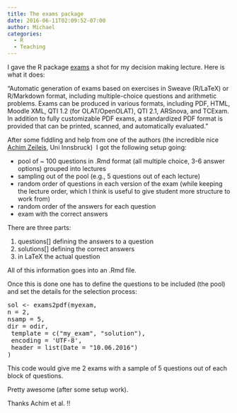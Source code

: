 ```yaml
---
title: The exams package
date: 2016-06-11T02:09:52-07:00
author: Michael
categories:
  - R
  - Teaching
---
```

I gave the R package [exams](https://cran.r-project.org/web/packages/exams/index.html) a shot for my decision making lecture. Here is what it does:

&#8220;Automatic generation of exams based on exercises in Sweave (R/LaTeX) or R/Markdown format, including multiple-choice questions and arithmetic problems. Exams can be produced in various formats, including PDF, HTML, Moodle XML, QTI 1.2 (for OLAT/OpenOLAT), QTI 2.1, ARSnova, and TCExam. In addition to fully customizable PDF exams, a standardized PDF format is provided that can be printed, scanned, and automatically evaluated.&#8221;

After some fiddling and help from one of the authors (the incredible nice [Achim Zeileis](https://www.uibk.ac.at/statistics/personal/zeileis/index.html.en), Uni Innsbruck)  I got the following setup going:

  * pool of ~ 100 questions in .Rmd format (all multiple choice, 3-6 answer options) grouped into lectures
  * sampling out of the pool (e.g., 5 questions out of each lecture)
  * random order of questions in each version of the exam (while keeping the lecture order, which I think is useful to give student more structure to work from)
  * random order of the answers for each question
  * exam with the correct answers


There are three parts:

  1. questions[] defining the answers to a question
  2. solutions[] defining the correct answers
  3. in LaTeX the actual question

All of this information goes into an .Rmd file.

Once this is done one has to define the questions to be included (the pool) and set the details for the selection process:

<pre>sol &lt;- exams2pdf(myexam, 
n = 2, 
nsamp = 5, 
dir = odir, 
 template = c("my_exam", "solution"), 
 encoding = 'UTF-8',
 header = list(Date = "10.06.2016")
)</pre>

This code would give me 2 exams with a sample of 5 questions out of each block of questions.

Pretty awesome (after some setup work).

Thanks Achim et al. !!

&nbsp;
